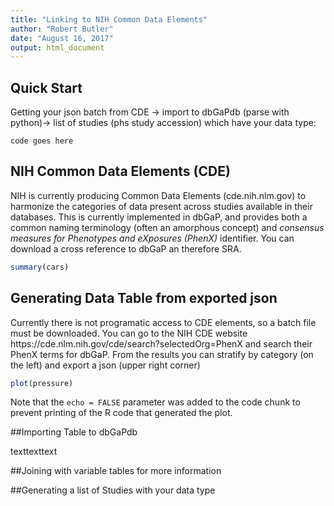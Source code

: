 ```yaml
---
title: "Linking to NIH Common Data Elements"
author: "Robert Butler"
date: "August 16, 2017"
output: html_document
---
```


## Quick Start

Getting your json batch from CDE -> import to dbGaPdb (parse with python)-> list of studies (phs study accession) which have your data type:

```
code goes here
```

## NIH Common Data Elements (CDE)

NIH is currently producing Common Data Elements (cde.nih.nlm.gov) to harmonize the categories of data present across studies available in their databases. This is currently implemented in dbGaP, and provides both a common naming terminology (often an amorphous concept) and *consensus measures for Phenotypes and eXposures (PhenX)* identifier. You can download a cross reference to dbGaP an therefore SRA.

```r
summary(cars)
```

## Generating Data Table from exported json  
Currently there is not programatic access to CDE elements, so a batch file must be downloaded. You can go to the NIH CDE website https://cde.nlm.nih.gov/cde/search?selectedOrg=PhenX and search their PhenX terms for dbGaP. From the results you can stratify by category (on the left) and export a json (upper right corner) 

```r
plot(pressure)
```

Note that the `echo = FALSE` parameter was added to the code chunk to prevent printing of the R code that generated the plot.

##Importing Table to dbGaPdb

texttexttext

##Joining with variable tables for more information

##Generating a list of Studies with your data type

